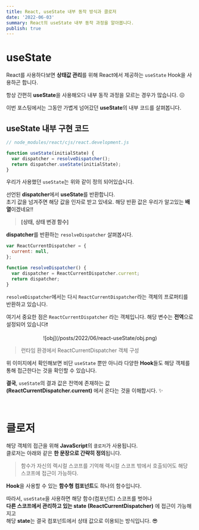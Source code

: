 ```yaml
---
title: React, useState 내부 동작 방식과 클로저
date: '2022-06-03'
summary: React의 useState 내부 동작 과정을 알아봅니다.
publish: true
---
```


# useState

React를 사용하다보면 **상태값 관리**를 위해 React에서 제공하는 `useState` Hook을 사용하곤 합니다.

항상 간편히 **useState**을 사용해오다 내부 동작 과정을 모르는 경우가 많습니다. 😖

이번 포스팅에서는 그동안 가볍게 넘어갔던 **useState**의 내부 코드를 살펴봅니다.

## useState 내부 구현 코드

```js
// node_modules/react/cjs/react.development.js

function useState(initialState) {
  var dispatcher = resolveDispatcher();
  return dispatcher.useState(initialState);
}
```

우리가 사용했던 `useState`는 위와 같이 정의 되어있습니다.

선언된 **dispatcher**에서 **useState**를 반환합니다.<br/>
초기 값을 넘겨주면 해당 값을 인자로 받고 있네요.
해당 반환 값은 우리가 알고있는 **배열**이겠네요!!

> **[상태, 상태 변경 함수]**

**dispatcher**를 반환하는 `resolveDispatcher` 살펴봅시다.

```js
var ReactCurrentDispatcher = {
  current: null,
};

function resolveDispatcher() {
  var dispatcher = ReactCurrentDispatcher.current;
  return dispatcher;
}
```

`resolveDispatcher`에서는 다시 `ReactCurrentDispatcher`라는 객체의 프로퍼티를 반환하고 있습니다.

여기서 중요한 점은 `ReactCurrentDispatcher` 라는 객체입니다.
해당 변수는 **전역**으로 설정되어 있습니다❗️

<p align="center">![obj](/posts/2022/06/react-useState/obj.png)</p>

> 런타임 환경에서 ReactCurrentDispatcher 객체 구성

위 이미지에서 확인해보면 비단 `useState` 뿐만 아니라 다양한 **Hook**들도 해당 객체를 통해 접근한다는 것을 확인할 수 있습니다.

**결국**, `useState`의 결과 값은 전역에 존재하는 값 **(ReactCurrentDispatcher.current)** 에서 온다는 것을 이해합시다. ✨

<br />

# 클로저

해당 객체의 접근을 위해 **JavaScript**의 `클로저`가 사용됩니다. <br/>
클로저는 아래와 같은 **한 문장으로 간략히 정의**됩니다.

> 함수가 자신의 렉시컬 스코프를 기억해 렉시컬 스코프 밖에서 호출되어도 해당 스코프에 접근이 가능하다.

**Hook**을 사용할 수 있는 **함수형 컴포넌트**도 하나의 함수입니다.

따라서, `useState`을 사용하면 해당 함수(컴포넌트) 스코프를 벗어나 <br/>
**다른 스코프에서 관리하고 있는 state (ReactCurrentDispatcher)** 에 접근이 가능해지고 <br/>
해당 **state**는 결국 컴포넌트에서 상태 값으로 이용되는 방식입니다. 😎

<br />
